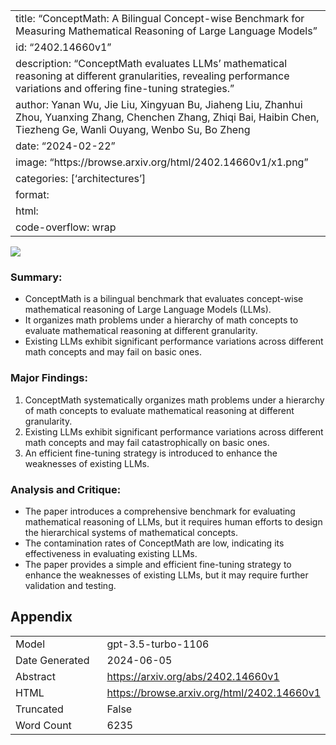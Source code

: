
---
title: "ConceptMath: A Bilingual Concept-wise Benchmark for Measuring Mathematical Reasoning of Large Language Models"
id: "2402.14660v1"
description: "ConceptMath evaluates LLMs' mathematical reasoning at different granularities, revealing performance variations and offering fine-tuning strategies."
author: Yanan Wu, Jie Liu, Xingyuan Bu, Jiaheng Liu, Zhanhui Zhou, Yuanxing Zhang, Chenchen Zhang, Zhiqi Bai, Haibin Chen, Tiezheng Ge, Wanli Ouyang, Wenbo Su, Bo Zheng
date: "2024-02-22"
image: "https://browse.arxiv.org/html/2402.14660v1/x1.png"
categories: ['architectures']
format:
  html:
    code-overflow: wrap
---

![](https://browse.arxiv.org/html/2402.14660v1/x1.png)

### **Summary:**
- ConceptMath is a bilingual benchmark that evaluates concept-wise mathematical reasoning of Large Language Models (LLMs).
- It organizes math problems under a hierarchy of math concepts to evaluate mathematical reasoning at different granularity.
- Existing LLMs exhibit significant performance variations across different math concepts and may fail on basic ones.

### Major Findings:
1. ConceptMath systematically organizes math problems under a hierarchy of math concepts to evaluate mathematical reasoning at different granularity.
2. Existing LLMs exhibit significant performance variations across different math concepts and may fail catastrophically on basic ones.
3. An efficient fine-tuning strategy is introduced to enhance the weaknesses of existing LLMs.

### Analysis and Critique:
- The paper introduces a comprehensive benchmark for evaluating mathematical reasoning of LLMs, but it requires human efforts to design the hierarchical systems of mathematical concepts.
- The contamination rates of ConceptMath are low, indicating its effectiveness in evaluating existing LLMs.
- The paper provides a simple and efficient fine-tuning strategy to enhance the weaknesses of existing LLMs, but it may require further validation and testing.

## Appendix

|          |          |
|----------|----------|
| Model     | gpt-3.5-turbo-1106       |
| Date Generated     | 2024-06-05       |
| Abstract | [https://arxiv.org/abs/2402.14660v1](https://arxiv.org/abs/2402.14660v1)        |
| HTML     | [https://browse.arxiv.org/html/2402.14660v1](https://browse.arxiv.org/html/2402.14660v1)       |
| Truncated       | False       |
| Word Count       | 6235       |